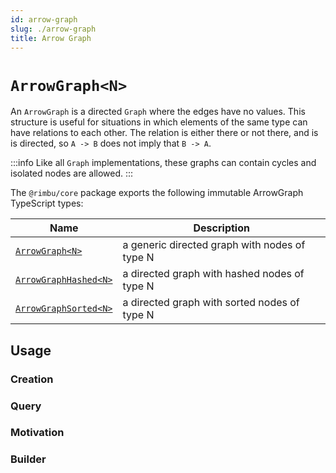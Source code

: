 ```yaml
---
id: arrow-graph
slug: ./arrow-graph
title: Arrow Graph
---
```



# `ArrowGraph<N>`

An `ArrowGraph` is a directed `Graph` where the edges have no values. This structure is useful for situations in which elements of the same type can have relations to each other. The relation is either there or not there, and is is directed, so `A -> B` does not imply that `B -> A`.

:::info
Like all `Graph` implementations, these graphs can contain cycles and isolated nodes are allowed.
:::

The `@rimbu/core` package exports the following immutable ArrowGraph TypeScript types:

| Name                                                                 | Description                                   |
| -------------------------------------------------------------------- | --------------------------------------------- |
| [`ArrowGraph<N>`](/api/rimbu/graph/ArrowGraph/namespace)             | a generic directed graph with nodes of type N |
| [`ArrowGraphHashed<N>`](/api/rimbu/graph/ArrowGraphHashed/namespace) | a directed graph with hashed nodes of type N  |
| [`ArrowGraphSorted<N>`](/api/rimbu/graph/ArrowGraphSorted/namespace) | a directed graph with sorted nodes of type N  |

## Usage

### Creation

<SandBox path="graph/arrow/non-valued/create.ts" />

### Query

<SandBox path="graph/arrow/non-valued/query.ts" />

### Motivation

<SandBox path="graph/arrow/non-valued/motivation.ts" />

### Builder

<SandBox path="graph/arrow/non-valued/build.ts" />
